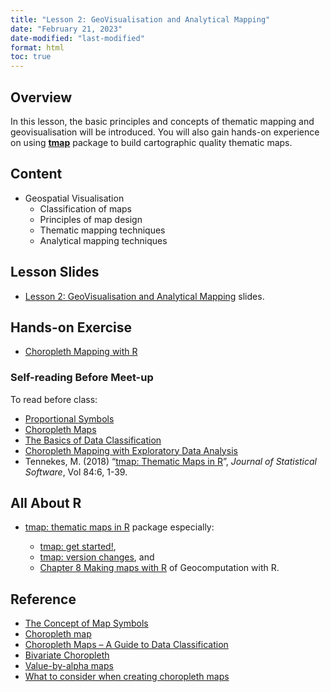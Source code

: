 ```yaml
---
title: "Lesson 2: GeoVisualisation and Analytical Mapping"
date: "February 21, 2023"
date-modified: "last-modified"
format: html
toc: true
---
```


## Overview

In this lesson, the basic principles and concepts of thematic mapping and geovisualisation will be introduced. You will also gain hands-on experience on using [**tmap**](https://r-tmap.github.io/tmap/) package to build cartographic quality thematic maps.

## Content

-   Geospatial Visualisation
    -   Classification of maps
    -   Principles of map design
    -   Thematic mapping techniques
    -   Analytical mapping techniques

## Lesson Slides

-   [Lesson 2: GeoVisualisation and Analytical Mapping](..\lesson\Lesson02\Lesson02-GeoVis.html) slides.

## Hands-on Exercise

-   [Choropleth Mapping with R](https://r4gdsa.netlify.app/chap02.html)

### Self-reading Before Meet-up

To read before class:

-   [Proportional Symbols](https://www.axismaps.com/guide/univariate/proportional-symbols/)
-   [Choropleth Maps](https://en.wikipedia.org/wiki/Choropleth_map%20Choropleth%20map)
-   [The Basics of Data Classification](https://www.axismaps.com/guide/data/data-classification/)
-   [Choropleth Mapping with Exploratory Data Analysis](https://www.directionsmag.com/article/3363)
-   Tennekes, M. (2018) "[tmap: Thematic Maps in R](https://www.jstatsoft.org/article/view/v084i06)", *Journal of Statistical Software*, Vol 84:6, 1-39.

## All About R

-   [tmap: thematic maps in R](https://r-tmap.github.io/tmap/) package especially:

    -   [tmap: get started!](https://cran.r-project.org/web/packages/tmap/vignettes/tmap-getstarted.html),
    -   [tmap: version changes](https://cran.r-project.org/web/packages/tmap/vignettes/tmap-changes.html), and
    -   [Chapter 8 Making maps with R](https://geocompr.robinlovelace.net/adv-map.html) of Geocomputation with R.

## Reference

-   [The Concept of Map Symbols](https://www.yaaka.cc/unit/the-concept-of-map-symbols/)
-   [Choropleth map](https://en.wikipedia.org/wiki/Choropleth_map)
-   [Choropleth Maps -- A Guide to Data Classification](https://gisgeography.com/choropleth-maps-data-classification/)
-   [Bivariate Choropleth](https://www.axismaps.com/guide/multivariate/bivariate-choropleth/)
-   [Value-by-alpha maps](http://andywoodruff.com/blog/value-by-alpha-maps/)
-   [What to consider when creating choropleth maps](https://blog.datawrapper.de/choroplethmaps/)
